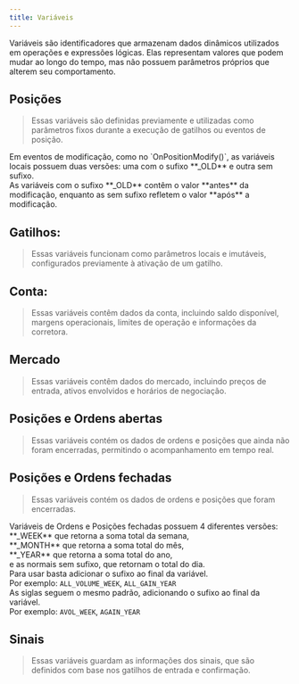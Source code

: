 ```yaml
---
title: Variáveis
---
```



Variáveis são identificadores que armazenam dados dinâmicos utilizados em
operações e expressões lógicas. Elas representam valores que podem mudar ao
longo do tempo, mas não possuem parâmetros próprios que alterem seu
comportamento.

## Posições

> Essas variáveis são definidas previamente e utilizadas como parâmetros fixos durante a execução de gatilhos ou eventos de posição.

<VarTable category={ENUM_VARIABLE_CATEGORY_TYPE.LOCAL_POSITION} />

<Aside type="tip">
   Em eventos de modificação, como no `OnPositionModify()`, as variáveis locais
   possuem duas versões: uma com o sufixo **_OLD** e outra sem sufixo.
   <br />
   As variáveis com o sufixo **_OLD** contêm o valor **antes** da modificação,
   enquanto as sem sufixo refletem o valor **após** a modificação.
</Aside>

## Gatilhos:

> Essas variáveis funcionam como parâmetros locais e imutáveis, configurados previamente à ativação de um gatilho.

<VarTable category={ENUM_VARIABLE_CATEGORY_TYPE.LOCAL_TRIGGER} />

## Conta:

> Essas variáveis contêm dados da conta, incluindo saldo disponível, margens operacionais, limites de operação e informações da corretora.

<VarTable category={ENUM_VARIABLE_CATEGORY_TYPE.ACCOUNT} />

## Mercado

> Essas variáveis contêm dados do mercado, incluindo preços de entrada, ativos envolvidos e horários de negociação.

<VarTable category={ENUM_VARIABLE_CATEGORY_TYPE.MARKET} />

## Posições e Ordens abertas

> Essas variáveis contém os dados de ordens e posições que ainda não foram encerradas, permitindo o acompanhamento em tempo real.

<VarTable category={ENUM_VARIABLE_CATEGORY_TYPE.OPEN_TRADE} />

## Posições e Ordens fechadas

> Essas variáveis contém os dados de ordens e posições que foram encerradas.

<VarTable category={ENUM_VARIABLE_CATEGORY_TYPE.CLOSE_TRADE} />

<Aside type="tip">
   Variáveis de Ordens e Posições fechadas possuem 4 diferentes versões:
   <br /> **_WEEK** que retorna a soma total da semana,
   <br /> **_MONTH** que retorna a soma total do mês,
   <br /> **_YEAR** que retorna a soma total do ano,
   <br /> e as normais sem sufixo, que retornam o total do dia.
   <br />
   Para usar basta adicionar o sufixo ao final da variável. <br />
   Por exemplo:
   <code class="variable">ALL_VOLUME_WEEK</code>,
   <code class="variable">ALL_GAIN_YEAR</code>
   <br />
   As siglas seguem o mesmo padrão, adicionando o sufixo ao final da variável.
   <br /> Por exemplo:
   <code class="variable-abbr">AVOL_WEEK</code>,
   <code class="variable-abbr">AGAIN_YEAR</code>
</Aside>

## Sinais

> Essas variáveis guardam as informações dos sinais, que são definidos com base nos gatilhos de entrada e confirmação.

<VarTable category={ENUM_VARIABLE_CATEGORY_TYPE.SIGNAL} />
